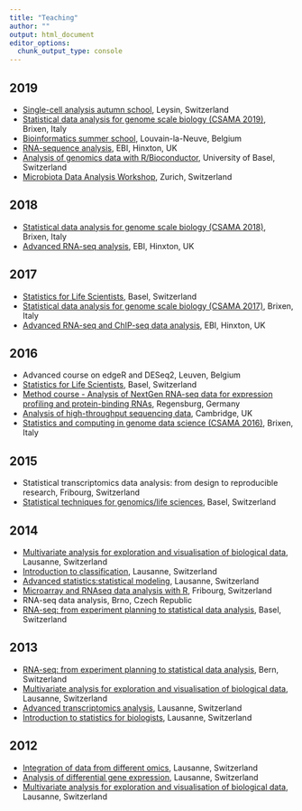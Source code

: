 ```yaml
---
title: "Teaching"
author: ""
output: html_document
editor_options: 
  chunk_output_type: console
---
```


## 2019

- [Single-cell analysis autumn school](https://www.sib.swiss/training/course/2019-10_single-cell), Leysin, Switzerland
- [Statistical data analysis for genome scale biology (CSAMA 2019)](https://www.huber.embl.de/csama2019/#home), Brixen, Italy
- [Bioinformatics summer school](https://uclouvain-cbio.github.io/BSS2019/), Louvain-la-Neuve, Belgium
- [RNA-sequence analysis](https://www.ebi.ac.uk/training/events/2019/rna-sequence-analysis), EBI, Hinxton, UK
- [Analysis of genomics data with R/Bioconductor](https://ivanek.github.io/analysisOfGenomicsDataWithR/), University of Basel, Switzerland
- [Microbiota Data Analysis Workshop](http://gdc-mda.ethz.ch/MDA19/program.html), Zurich, Switzerland

## 2018

- [Statistical data analysis for genome scale biology (CSAMA 2018)](http://www-huber.embl.de/csama2018/#home), Brixen, Italy
- [Advanced RNA-seq analysis](https://www.ebi.ac.uk/training/events/2018/advanced-rna-seq-analysis), EBI, Hinxton, UK

## 2017

- [Statistics for Life Scientists](https://www.sib.swiss/training/course/stats-basel2017), Basel, Switzerland
- [Statistical data analysis for genome scale biology (CSAMA 2017)](http://www.huber.embl.de/csama2017/#home), Brixen, Italy
- [Advanced RNA-seq and ChIP-seq data analysis](http://www.ebi.ac.uk/training/events/2017/advanced-rna-seq-and-chip-seq-data-analysis-1), EBI, Hinxton, UK

## 2016

- Advanced course on edgeR and DESeq2, Leuven, Belgium
- [Statistics for Life Scientists](http://edu.isb-sib.ch/course/view.php?id=269), Basel, Switzerland
- [Method course - Analysis of NextGen RNA-seq data for expression profiling and protein-binding RNAs](http://www.uni-regensburg.de/medicine/statistical-bioinformatics/method-course-oct-16/program/index.html), Regensburg, Germany
- [Analysis of high-throughput sequencing data](http://events.embo.org/16-htp-seq/), Cambridge, UK
- [Statistics and computing in genome data science (CSAMA 2016)](http://www.huber.embl.de/csama2016/about/), Brixen, Italy

## 2015
- Statistical transcriptomics data analysis: from design to reproducible research, Fribourg, Switzerland
- [Statistical techniques for genomics/life sciences](http://edu.isb-sib.ch/course/view.php?id=189), Basel, Switzerland

## 2014
- [Multivariate analysis for exploration and visualisation of biological data](http://edu.isb-sib.ch/course/view.php?id=187), Lausanne, Switzerland
- [Introduction to classification](http://edu.isb-sib.ch/course/view.php?id=186), Lausanne, Switzerland
- [Advanced statistics:statistical modeling](http://edu.isb-sib.ch/course/view.php?id=177), Lausanne, Switzerland
- [Microarray and RNAseq data analysis with R](http://edu.isb-sib.ch/course/view.php?id=175), Fribourg, Switzerland
- RNA-seq data analysis, Brno, Czech Republic
- [RNA-seq: from experiment planning to statistical data analysis](http://www.bc2.ch/courses/RNASeqCourseBasel201401/), Basel, Switzerland

## 2013
- [RNA-seq: from experiment planning to statistical data analysis](http://biologie.cuso.ch/staromics/activities/detail-activity/item/courses/rna-seq-from-experiment-planing-to-statistical-data-analysis/), Bern, Switzerland
- [Multivariate analysis for exploration and visualisation of biological data](http://edu.isb-sib.ch/course/view.php?id=150), Lausanne, Switzerland
- [Advanced transcriptomics analysis](http://edu.isb-sib.ch/course/view.php?id=146), Lausanne, Switzerland
- [Introduction to statistics for biologists](http://edu.isb-sib.ch/course/view.php?id=147), Lausanne, Switzerland

## 2012
- [Integration of data from different omics](http://edu.isb-sib.ch/course/view.php?id=124), Lausanne, Switzerland
- [Analysis of differential gene expression](http://edu.isb-sib.ch/course/view.php?id=120), Lausanne, Switzerland
- [Multivariate analysis for exploration and visualisation of biological data](http://edu.isb-sib.ch/course/view.php?id=121), Lausanne, Switzerland

